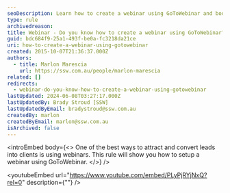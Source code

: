 ```yaml
---
seoDescription: Learn how to create a webinar using GoToWebinar and boost your online presence with this step-by-step guide.
type: rule
archivedreason:
title: Webinar - Do you know how to create a webinar using GoToWebinar?
guid: bdc684f9-25a1-493f-be0a-fc3218da21ce
uri: how-to-create-a-webinar-using-gotowebinar
created: 2015-10-07T21:36:37.000Z
authors:
  - title: Marlon Marescia
    url: https://ssw.com.au/people/marlon-marescia
related: []
redirects:
  - webinar-do-you-know-how-to-create-a-webinar-using-gotowebinar
lastUpdated: 2024-06-08T03:27:17.000Z
lastUpdatedBy: Brady Stroud [SSW]
lastUpdatedByEmail: bradystroud@ssw.com.au
createdBy: marlon
createdByEmail: marlon@ssw.com.au
isArchived: false
---
```


<introEmbed
  body={<>
One of the best ways to attract and convert leads into clients is using webinars. This rule will show you how to setup a webinar using GoToWebinar.
  </>}
/>

<youtubeEmbed url="https://www.youtube.com/embed/PLyPjRYjNxQ?rel=0" description={""} />
